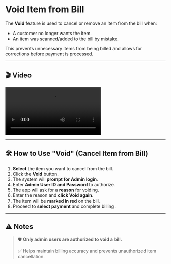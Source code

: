 # Void Item from Bill

The **Void** feature is used to cancel or remove an item from the bill when:

- A customer no longer wants the item.
- An item was scanned/added to the bill by mistake.

This prevents unnecessary items from being billed and allows for corrections before payment is processed.

---

## 🎬 Video

![Void Demo](/assets/videos/void.mp4)

---

## 🛠️ How to Use "Void" (Cancel Item from Bill)

1. **Select** the item you want to cancel from the bill.
2. Click the **Void** button.
3. The system will **prompt for Admin login**.
4. Enter **Admin User ID and Password** to authorize.
5. The app will ask for a **reason** for voiding.
6. Enter the reason and **click Void again**.
7. The item will be **marked in red** on the bill.
8. Proceed to **select payment** and complete billing.

---

## ⚠️ Notes

> 🛡️ **Only admin users are authorized to void a bill.**
>
> ✅ Helps maintain billing accuracy and prevents unauthorized item cancellation.

